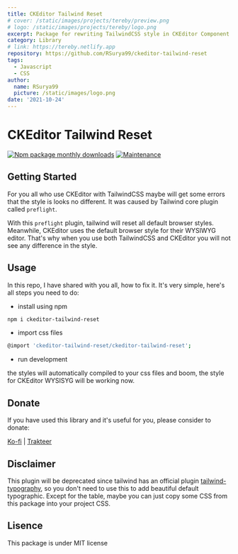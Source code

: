 ```yaml
---
title: CKEditor Tailwind Reset
# cover: /static/images/projects/tereby/preview.png
# logo: /static/images/projects/tereby/logo.png
excerpt: Package for rewriting TailwindCSS style in CKEditor Component
category: Library
# link: https://tereby.netlify.app
repository: https://github.com/RSurya99/ckeditor-tailwind-reset
tags:
  - Javascript
  - CSS
author:
  name: RSurya99
  picture: /static/images/logo.png
date: '2021-10-24'
---
```


# CKEditor Tailwind Reset

[![Npm package monthly downloads](https://badgen.net/npm/dt/ckeditor-tailwind-reset)](https://npmjs.com/package/ckeditor-tailwind-reset) [![Maintenance](https://img.shields.io/badge/Maintained%3F-no-green.svg)](https://GitHub.com/Naereen/StrapDown.js/graphs/commit-activity)

## Getting Started

For you all who use CKEditor with TailwindCSS maybe will get some errors that the style is looks no different. It was caused by Tailwind core plugin called `preflight`.

With this `preflight` plugin, tailwind will reset all default browser styles. Meanwhile, CKEditor uses the default browser style for their WYSIWYG editor. That's why when you use both TailwindCSS and CKEditor you will not see any difference in the style.

## Usage

In this repo, I have shared with you all, how to fix it. It's very simple, here's all steps you need to do:

- install using npm

```bash
npm i ckeditor-tailwind-reset
```

- import css files

```bash
@import 'ckeditor-tailwind-reset/ckeditor-tailwind-reset';
```

- run development

the styles will automatically compiled to your css files and boom, the style for CKEditor WYSISYG will be working now.

## Donate

If you have used this library and it's useful for you, please consider to donate:

[Ko-fi](https://ko-fi.com/rsurya99) | [Trakteer](https://trakteer.id/rsurya99)

## Disclaimer

This plugin will be deprecated since tailwind has an official plugin [tailwind-typography](https://github.com/tailwindlabs/tailwindcss-typography), so you don't need to use this to add beautiful default typographic. Except for the table, maybe you can just copy some CSS from this package into your project CSS.

## Lisence

This package is under MIT license
